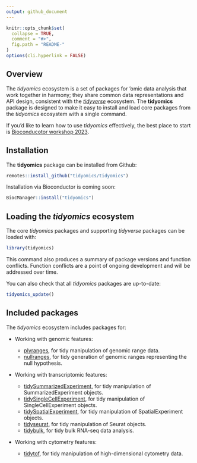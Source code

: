 ```yaml
---
output: github_document
---
```

<!-- README.md is generated from README.Rmd. Please edit that file -->

```r
knitr::opts_chunk$set(
  collapse = TRUE,
  comment = "#>",
  fig.path = "README-"
)
options(cli.hyperlink = FALSE)
```

## Overview

The _tidyomics_ ecosystem is a set of packages for 'omic data analysis that work together in harmony; they share common data representations and API design, consistent with the [_tidyverse_](https://www.tidyverse.org/) ecosystem. The __tidyomics__ package is designed to make it easy to install and load core packages from the _tidyomics_ ecosystem with a single command.

If you'd like to learn how to use _tidyomics_ effectively, the best place to start is [Bioconducotor workshop 2023](https://tidyomics.github.io/tidyomicsWorkshopBioc2023/).

## Installation

The __tidyomics__ package can be installed from Github:

```r
remotes::install_github("tidyomics/tidyomics")
```

Installation via Bioconductor is coming soon:

```r
BiocManager::install("tidyomics")
```

## Loading the _tidyomics_ ecosystem

The core _tidyomics_ packages and supporting _tidyverse_ packages can be loaded with:

```r
library(tidyomics)
```

This command also produces a summary of package versions and function conflicts. Function conflicts are a point of ongoing development and will be addressed over time. 

You can also check that all _tidyomics_ packages are up-to-date:

```r
tidyomics_update()
```

## Included packages

The _tidyomics_ ecosystem includes packages for:

*   Working with genomic features:

    * [plyranges](https://github.com/sa-lee/plyranges), for tidy manipulation of genomic range data. 
    * [nullranges](https://github.com/nullranges/nullranges), for tidy generation of genomic ranges representing the null hypothesis.
    
*  Working with transcriptomic features:

    * [tidySummarizedExperiment](https://github.com/stemangiola/tidySummarizedExperiment), for tidy manipulation of SummarizedExperiment objects.
    * [tidySingleCellExperiment](https://github.com/stemangiola/tidySingleCellExperiment), for tidy manipulation of SingleCellExperiment objects.
    * [tidySpatialExperiment](https://github.com/william-hutchison/tidySpatialExperiment), for tidy manipulation of SpatialExperiment objects.
    * [tidyseurat](https://github.com/stemangiola/tidyseurat), for tidy manipulation of Seurat objects.
    * [tidybulk](https://github.com/stemangiola/tidybulk), for tidy bulk RNA-seq data analysis.

*   Working with cytometry features:

    * [tidytof](https://github.com/keyes-timothy/tidytof), for tidy manipulation of high-dimensional cytometry data.
